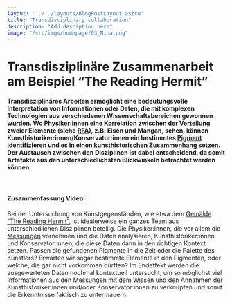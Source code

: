 ```yaml
---
layout: '../../layouts/BlogPostLayout.astro'
title: "Transdisciplinary collaboration"
description: "Add desciption here"
image: "/src/imgs/homepage/03_Nina.png"
---
```


# Transdisziplinäre Zusammenarbeit am Beispiel “The Reading Hermit”

#### Transdisziplinäres Arbeiten ermöglicht eine bedeutungsvolle Interpretation von Informationen oder Daten, die mit komplexen Technologien aus verschiedenen Wissenschaftsbereichen gewonnen wurden. Wo Physiker:innen eine Korrelation zwischen der Verteilung zweier Elemente (siehe <a href="/keywords/XRF">RFA</a>), z.B. Eisen und Mangan, sehen, können Kunsthistoriker:innen/Konservator:innen ein bestimmtes <a href="/keywords/Pigments/">Pigment</a> identifizieren und es in einen kunsthistorischen Zusammenhang setzen. Der Austausch zwischen den Disziplinen ist dabei entscheidend, da somit Artefakte aus den unterschiedlichsten Blickwinkeln betrachtet werden können. 

<YouTube url="https://www.youtube-nocookie.com/embed/pE5xBL9x3vA?si=mYV0rG6MATNmPqJ2"/>
&nbsp;

#### Zusammenfassung Video:
Bei der Untersuchung von Kunstgegenständen, wie etwa dem <a href="/posts/The-Reading-Hermit">Gemälde “The Reading Hermit”</a>, ist idealerweise ein ganzes Team aus unterschiedlichen Disziplinen beteilig.
Die Physiker:innen, die vor allem die <a href="/posts/XRF/">Messungen</a> vornehmen und die Daten analysieren, Kunsthistoriker:innen und Konservator:innen, die diese Daten dann in den richtigen Kontext setzen.
Passen die gefundenen Pigmente in die Zeit oder die Palette des Künstlers? Erwarten wir sogar bestimmte Elemente in den Pigmenten, oder welche, die gar nicht vorkommen dürften?
Im Endeffekt werden die ausgewerteten Daten nochmal kontextuell untersucht, um so möglichst viel Informationen aus den Messungen mit dem Wissen und den Annahmen der Kunsthistoriker:innen und/oder Konservator:innen zu verknüpfen und somit die Erkenntnisse faktisch zu untermauern.